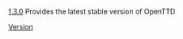 [[en/Archive/OpenTTD/OpenTTD 1.3.0|1.3.0]]<noinclude>
Provides the latest stable version of OpenTTD
[[Category:en/Templates|Version]]</noinclude>